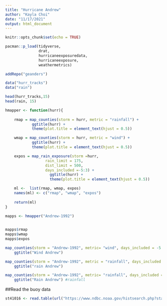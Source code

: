```yaml
---
title: "Hurricane Andrew"
author: "Kayla Choi"
date: "11/17/2021"
output: html_document
---
```


```r
knitr::opts_chunk$set(echo = TRUE)
```


```r
pacman::p_load(tidyverse,
               drat,
               hurricaneexposuredata,
               hurricaneexposure,
               weathermetrics)

addRepo("geanders")

data("hurr_tracks")
data("rain")

head(hurr_tracks,15)
head(rain, 15)
```


```r
hmapper <- function(hurr){
    
    rmap = map_counties(storm = hurr, metric = "rainfall") +
            ggtitle(hurr) +
            theme(plot.title = element_text(hjust = 0.5))

    wmap = map_counties(storm = hurr, metric = "wind") +
            ggtitle(hurr) +
            theme(plot.title = element_text(hjust = 0.5))

    expos = map_rain_exposure(storm =hurr, 
                  rain_limit = 175, 
                  dist_limit = 500, 
                  days_included =-5:3) +
                    ggtitle(hurr) +
                    theme(plot.title = element_text(hjust = 0.5))

    ml <-  list(rmap, wmap, expos)
    names(ml) <- c("rmap", "wmap", "expos")
    
    return(ml)
}
 
mapps <- hmapper("Andrew-1992") 


mapps$rmap
mapps$wmap
mapps$expos
```

```r
map_counties(storm = "Andrew-1992", metric= "wind", days_included = -5:5) +
    ggtitle("Wind Andrew")

map_counties(storm = "Andrew-1992", metric = "rainfall", days_included = -5:5) +
    ggtitle("rain Andrew")

map_counties(storm = "Andrew-1992", metric= "rainfall", days_included = -1:0) +
    ggtitle("Rain Andrew") #rainfall
```

##Read the buoy data
```r
st41016 <- read.table(url("https://www.ndbc.noaa.gov/histsearch.php?station=41016&year=1992&f1=wspd&t1a=ge&v1a=1&t1b=&v1b=&c1=and&f2=wtmp&t2a=ge&v2a=1&t2b=&v2b=&c2=&f3=&t3a=&v3a=&t3b=&v3b=&mode=data"), skip = 2, header = TRUE)
```



